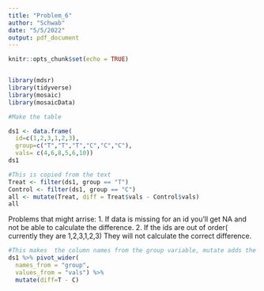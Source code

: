 ```yaml
---
title: "Problem_6"
author: "Schwab"
date: "5/5/2022"
output: pdf_document
---
```


```r
knitr::opts_chunk$set(echo = TRUE)


library(mdsr)
library(tidyverse)
library(mosaic)
library(mosaicData)


```

```r
#Make the table

ds1 <- data.frame(
  id=c(1,2,3,1,2,3),
  group=c("T","T","T","C","C","C"),
  vals= c(4,6,8,5,6,10))
ds1

```

```r
#This is copied from the text
Treat <- filter(ds1, group == "T")
Control <- filter(ds1, group == "C")
all <- mutate(Treat, diff = Treat$vals - Control$vals)
all
```

Problems that might arrise: 
1. If data is missing for an id you'll get NA and not be able to calculate the difference.
2. If the ids are out of order( currently they are 1,2,3,1,2,3) They will not calculate the correct difference. 

```r
#This makes  the column names from the group variable, mutate adds the difference column. 
ds1 %>% pivot_wider(
  names_from = "group", 
  values_from = "vals") %>%
  mutate(diff=T - C)
```